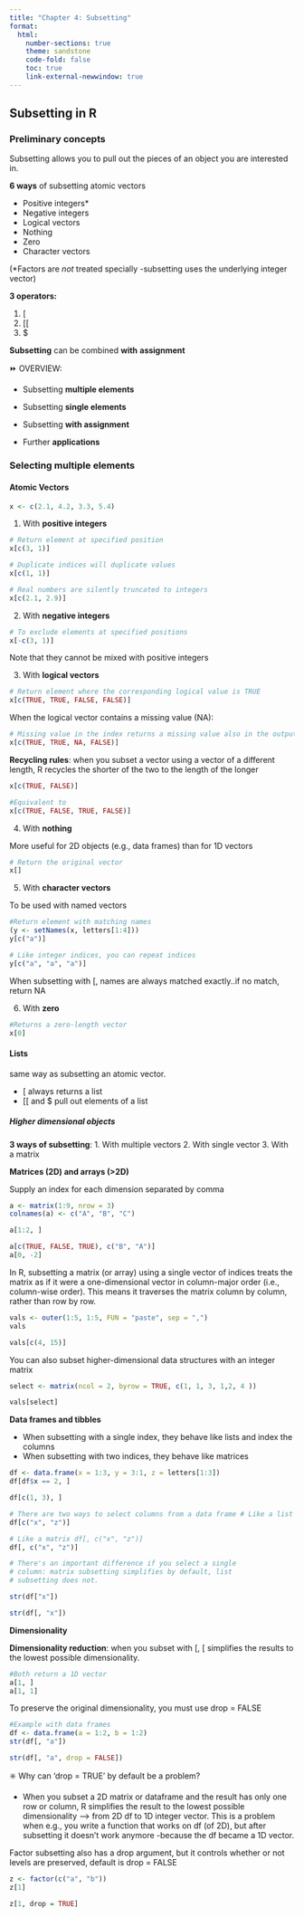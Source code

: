 ```yaml
---
title: "Chapter 4: Subsetting"
format: 
  html:
    number-sections: true
    theme: sandstone
    code-fold: false
    toc: true
    link-external-newwindow: true
---
```


## Subsetting in R

### Preliminary concepts

Subsetting allows you to pull out the pieces of an object you are interested in.

**6 ways** of subsetting atomic vectors

-   Positive integers\*
-   Negative integers
-   Logical vectors
-   Nothing
-   Zero
-   Character vectors

(\*Factors are *not* treated specially -subsetting uses the underlying integer vector)

**3 operators:**

1.  \[
2.  \[\[
3.  \$

**Subsetting** can be combined **with** **assignment**

⏩ OVERVIEW:

-   Subsetting **multiple elements**

-   Subsetting **single elements**

-   Subsetting **with assignment**

-   Further **applications**

### Selecting multiple elements

#### Atomic Vectors

```r
x <- c(2.1, 4.2, 3.3, 5.4)
```

1.  With **positive integers**

```r

# Return element at specified position
x[c(3, 1)]

# Duplicate indices will duplicate values
x[c(1, 1)]

# Real numbers are silently truncated to integers
x[c(2.1, 2.9)]

```

2.  With **negative integers**

```r

# To exclude elements at specified positions 
x[-c(3, 1)]

```

Note that they cannot be mixed with positive integers

3.  With **logical vectors**

```r

# Return element where the corresponding logical value is TRUE
x[c(TRUE, TRUE, FALSE, FALSE)]

```

When the logical vector contains a missing value (NA):

```r

# Missing value in the index returns a missing value also in the output 
x[c(TRUE, TRUE, NA, FALSE)]
```

::: callout-note
**Recycling rules**: when you subset a vector using a vector of a different length, R recycles the shorter of the two to the length of the longer
:::

```r
x[c(TRUE, FALSE)]

#Equivalent to 
x[c(TRUE, FALSE, TRUE, FALSE)]
```

4.  With **nothing**

More useful for 2D objects (e.g., data frames) than for 1D vectors

```r
# Return the original vector 
x[]
```

5.  With **character vectors**

To be used with named vectors

```r

#Return element with matching names 
(y <- setNames(x, letters[1:4]))
y[c("a")]

# Like integer indices, you can repeat indices
y[c("a", "a", "a")]

```

When subsetting with \[, names are always matched exactly..if no match, return NA

6.  With **zero**

```r
#Returns a zero-length vector
x[0]
```

#### Lists

same way as subsetting an atomic vector.

-   \[ always returns a list
-   \[\[ and \$ pull out elements of a list

##### Higher dimensional objects

**3 ways of subsetting**: 1. With multiple vectors 2. With single vector 3. With a matrix

**Matrices (2D) and arrays (\>2D)**

Supply an index for each dimension separated by comma

```r
a <- matrix(1:9, nrow = 3) 
colnames(a) <- c("A", "B", "C")

a[1:2, ]

a[c(TRUE, FALSE, TRUE), c("B", "A")]
a[0, -2]
```

In R, subsetting a matrix (or array) using a single vector of indices treats the matrix as if it were a one-dimensional vector in column-major order (i.e., column-wise order). This means it traverses the matrix column by column, rather than row by row.

```r
vals <- outer(1:5, 1:5, FUN = "paste", sep = ",")  
vals

vals[c(4, 15)]
```

You can also subset higher-dimensional data structures with an integer matrix

```r

select <- matrix(ncol = 2, byrow = TRUE, c(1, 1, 3, 1,2, 4 ))

vals[select]

```

**Data frames and tibbles**

-   When subsetting with a single index, they behave like lists and index the columns
-   When subsetting with two indices, they behave like matrices

```r
df <- data.frame(x = 1:3, y = 3:1, z = letters[1:3]) 
df[df$x == 2, ]

df[c(1, 3), ]

# There are two ways to select columns from a data frame # Like a list
df[c("x", "z")]

# Like a matrix df[, c("x", "z")]
df[, c("x", "z")]

# There's an important difference if you select a single
# column: matrix subsetting simplifies by default, list
# subsetting does not.

str(df["x"])

str(df[, "x"])

```

**Dimensionality**

::: callout-note
**Dimensionality reduction**: when you subset with \[, \[ simplifies the results to the lowest possible dimensionality.
:::

```r

#Both return a 1D vector
a[1, ]
a[1, 1]
```

To preserve the original dimensionality, you must use drop = FALSE

```r

#Example with data frames
df <- data.frame(a = 1:2, b = 1:2)
str(df[, "a"])

str(df[, "a", drop = FALSE])

```

✳️ Why can 'drop = TRUE' by default be a problem?

-   When you subset a 2D matrix or dataframe and the result has only one row or column, R simplifies the result to the lowest possible dimensionality \--\> from 2D df to 1D integer vector. This is a problem when e.g., you write a function that works on df (of 2D), but after subsetting it doesn't work anymore -because the df became a 1D vector.

Factor subsetting also has a drop argument, but it controls whether or not levels are preserved, default is drop = FALSE

```r

z <- factor(c("a", "b"))
z[1]

z[1, drop = TRUE]
```

				

			

		

	


